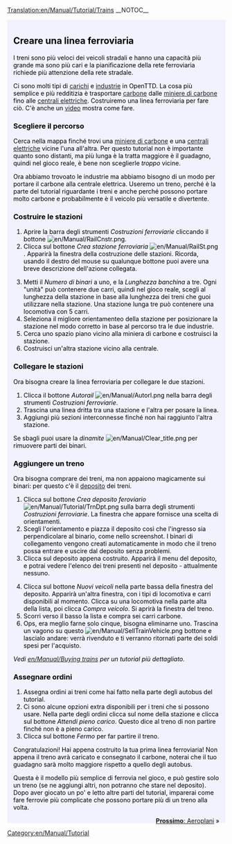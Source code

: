 [[Translation:en/Manual/Tutorial/Trains]]
{{it/Traduzione|en/Manual/Tutorial/Main Page|95}}
__NOTOC__
{{en/Tabs|5|3
|it/Manual/Tutorial/Tutorial|1. Inizio<!--
-->|it/Manual/Tutorial/Autobus|2. Autobus<!--
-->|it/Manual/Tutorial/Treni|3. Treni<!--
-->|it/Manual/Tutorial/Aeroplani|4. Aeroplani<!--
-->|it/Manual/Tutorial/Conclusioni|5. Conclusioni}}
<div style="padding:.5em 1em 1em 1em; border-top:none; background-color:#f1f2fe; color:#000;">
{{it/Manual/Tutorial/Tutorial}}
==Creare una linea ferroviaria==
I treni sono più veloci dei veicoli stradali e hanno una capacità più grande ma sono più cari e la pianificazione della rete ferroviaria richiede più attenzione della rete stradale.

Ci sono molti tipi di [[en/Manual/Cargo|carichi]] e [[en/Manual/Industries|industrie]]  in OpenTTD. La cosa più semplice e più redditizia è trasportare [[en/Manual/Base Set/Cargos/Coal|carbone]] dalle [[en/Manual/Base Set/Industries/Coal Mine|miniere di carbone]] fino alle [[en/Manual/Base Set/Industries/Power Station|centrali elettriche]]. Costruiremo una linea ferroviaria per fare ciò. C'è anche un [http://www.cs.helsinki.fi/u/ihonkone/ottd_tut.ogg video] mostra come fare.

===Scegliere il percorso===
Cerca nella mappa finché trovi una [[en/Manual/Base Set/Industries/Coal Mine|miniere di carbone]] e una [[en/Manual/Base Set/Industries/Power Station|centrali elettriche]] vicine l'una all'altra. Per questo tutorial non è importante quanto sono distanti, ma più lunga è la tratta maggiore è il guadagno, quindi nel gioco reale, è bene non sceglierle ''troppo'' vicine.
{{en/Phototable|[[File:en/Manual/Tutorial/Tutorial1.png|400px]]|Miniera di carbone vicino a una centrale elettrica.|none}}

Ora abbiamo trovoato le industrie ma abbiamo bisogno di un modo per portare il carbone alla centrale elettrica. Useremo un treno, perché è la parte del tutorial riguardante i treni e anche perché possono portare molto carbone e probabilmente è il veicolo più versatile e divertente. 

===Costruire le stazioni ===
{{en/Phototable|[[File:en/Manual/Railroad Construction.png]]|Railway Construction toolbar.|none|6=:}}
#Aprire la barra degli strumenti ''Costruzioni ferroviarie'' cliccando il bottone [[File:en/Manual/RailCnstr.png]].
#Clicca sul bottone ''Crea stazione ferroviaria'' [[File:en/Manual/RailSt.png]]. Apparirà la finestra della costruzione delle stazioni. Ricorda, usando il destro del mouse su qualunque bottone puoi avere una breve descrizione dell'azione collegata.
{{en/Phototable|[[File:en/Manual/Stationgui.png]]|Train station selection window.|none|6=:}}
<ol start="3">
<li>Metti il ''Numero di binari'' a uno, e la ''Lunghezza banchina'' a tre. Ogni "unità" può contenere due carri, quindi nel gioco reale, scegli al lunghezza della stazione in base alla lunghezza dei treni che guoi utilizzare nella stazione. Una stazione lunga tre può contenere una locomotiva con 5 carri.
<li>Seleziona il migliore orientamenteo della stazione per posizionare la stazione nel modo corretto in base al percorso tra le due industrie.
<li>Cerca uno spazio piano vicino alla miniera di carbone e costruisci la stazione. 
<li>Costruisci un'altra stazione vicino alla centrale.
</ol>
{{en/Phototable|[[File:en/Manual/Tutorial/Tutorial2.png|400px]]|Your stations next to industries.|none|6=:}}

===Collegare le stazioni===
Ora bisogna creare la linea ferroviaria per collegare le due stazioni. 

#Clicca il bottone ''Autorail'' [[File:en/Manual/Autorl.png]] nella barra degli strumenti ''Costruzioni ferroviarie''.
#Trascina una linea dritta tra una stazione e l'altra per posare la linea.  
#Aggiungi più sezioni interconnesse finché non hai raggiunto l'altra stazione.
{{en/Phototable|[[File:en/Manual/Tutorial/Tutorial3.png|400px]]|Connected stations.|none|6=:}}

Se sbagli puoi usare la ''dinamite'' [[File:en/Manual/Clear title.png]] per rimuovere parti dei binari.

===Aggiungere un treno===
Ora bisogna comprare dei treni, ma non appaiono magicamente sui binari: per questo c'è il [[en/Manual/Depots|deposito]] dei treni.

#Clicca sul bottone ''Crea deposito feroviario'' [[File:en/Manual/Tutorial/TrnDpt.png]] sulla barra degli strumenti ''Costruzioni ferroviarie''. La finestra che appare fornisce una scelta di orientamenti. 
#Scegli l'orientamento e piazza il deposito così che l'ingresso sia perpendicolare al binario, come nello screenshot. I binari di collegamento vengono creati automaticamente in modo che il treno possa entrare e uscire dal deposito senza problemi.
#Clicca sul deposito appena costruito. Apparirà il menu del deposito, e potrai vedere l'elenco dei treni presenti nel deposito - attualmente nessuno.
{{en/Phototable|[[File:en/Manual/Tutorial/Tutorial4.png|400px]]|The depot window|none|6=:}}
<ol start="4">
<li>Clicca sul bottone ''Nuovi veicoli'' nella parte bassa della finestra del deposito. Apparirà un'altra finestra, con i tipi di locomotiva e carri disponibili al momento. Clicca su una locomotiva nella parte alta della lista, poi clicca ''Compra veicolo''. Si aprirà la finestra del treno.
<li>Scorri verso il basso la lista e compra sei carri carbone.  
<li>Ops, era meglio farne solo cinque, bisogna eliminarne uno. Trascina un vagono su questo [[File:en/Manual/SellTrainVehicle.png]] bottone e lascialo andare: verrà rivenduto e ti verranno ritornati parte dei soldi spesi per l'acquisto.
</ol>
''Vedi [[en/Manual/Buying trains]] per un tutorial più dettagliato.''

===Assegnare ordini===
#Assegna ordini ai treni come hai fatto nella parte degli autobus del tutorial.
#Ci sono alcune opzioni extra disponibili per i treni che si possono usare. Nella parte degli ordini clicca sul nome della stazione e clicca sul bottone ''Attendi pieno carico''. Questo dice al treno di non partire finché non è a pieno carico.
#Clicca sul bottone ''Fermo'' per far partire il treno.

Congratulazioni! Hai appena costruito la tua prima linea ferroviaria! Non appena il treno avrà caricato e consegnato il carbone, noterai che il tuo guadagno sarà molto maggiore rispetto a quello degli autobus.

Questa è il modello più semplice di ferrovia nel gioco, e può gestire solo un treno (se ne aggiungi altri, non potranno che stare nel deposito). Dopo aver giocato un po' e letto altre parti del tutorial, imparerai come fare ferrovie più complicate che possono portare più di un treno alla volta.

<span style="float: right">[[it/Manual/Tutorial/Aeroplani|'''Prossimo''': Aeroplani]] &raquo;</span>
</div>
[[Category:en/Manual/Tutorial]]